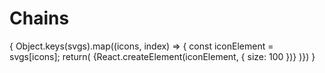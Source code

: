 
<Meta title="Iconography" />

# Chains

<JustWeb3ThemeProvider>
<IconGallery>
  {
    Object.keys(svgs).map((icons, index) => {
      const iconElement = svgs[icons];
      return(
      <IconItem key={index} name={icons} title={icons}>
        {React.createElement(iconElement, { size: 100 })}
      </IconItem>
    )})
  }
</IconGallery>
</JustWeb3ThemeProvider>